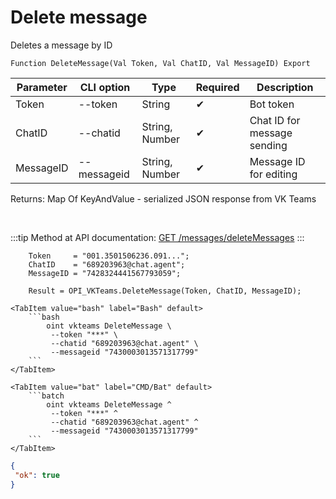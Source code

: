 ﻿---
sidebar_position: 5
---


# Delete message
 Deletes a message by ID



`Function DeleteMessage(Val Token, Val ChatID, Val MessageID) Export`

  | Parameter | CLI option | Type | Required | Description |
  |-|-|-|-|-|
  | Token | --token | String | &#x2714; | Bot token |
  | ChatID | --chatid | String, Number | &#x2714; | Chat ID for message sending |
  | MessageID | --messageid | String, Number | &#x2714; | Message ID for editing |

  
  Returns:  Map Of KeyAndValue - serialized JSON response from VK Teams

<br/>

:::tip
Method at API documentation: [GET /messages/deleteMessages](https://teams.vk.com/botapi/#/messages/get_messages_deleteMessages)
:::
<br/>


```bsl title="1C:Enterprise/OneScript code example"
    Token     = "001.3501506236.091...";
    ChatID    = "689203963@chat.agent";
    MessageID = "7428324441567793059";

    Result = OPI_VKTeams.DeleteMessage(Token, ChatID, MessageID);
```
 

 <Tabs>
  
    <TabItem value="bash" label="Bash" default>
        ```bash
            oint vkteams DeleteMessage \
             --token "***" \
             --chatid "689203963@chat.agent" \
             --messageid "7430003013571317799"
        ```
    </TabItem>
  
    <TabItem value="bat" label="CMD/Bat" default>
        ```batch
            oint vkteams DeleteMessage ^
             --token "***" ^
             --chatid "689203963@chat.agent" ^
             --messageid "7430003013571317799"
        ```
    </TabItem>
</Tabs>


```json title="Result"
{
 "ok": true
}
```
